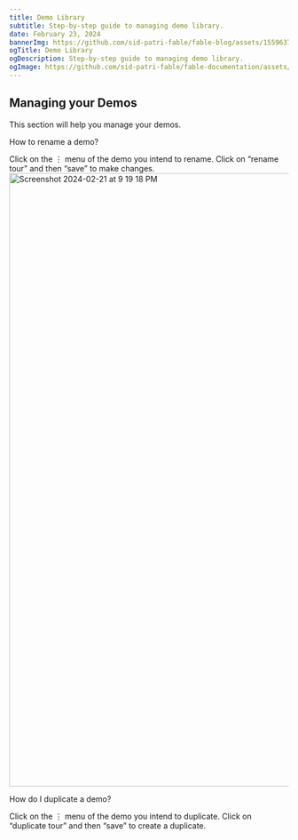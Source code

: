 ```yaml
---
title: Demo Library
subtitle: Step-by-step guide to managing demo library.
date: February 23, 2024
bannerImg: https://github.com/sid-patri-fable/fable-blog/assets/155963795/fe84d566-41fe-4571-96e0-dcd47a4af035
ogTitle: Demo Library
ogDescription: Step-by-step guide to managing demo library.
ogImage: https://github.com/sid-patri-fable/fable-documentation/assets/155963795/b4e5b310-ef91-4b56-b2f6-6420de9d7fe1
---
```

## Managing your Demos

This section will help you manage your demos. 

How to rename a demo? 

Click on the ⋮ menu of the demo you intend to rename. Click on “rename tour” and then “save” to make changes.
<img width="1104" alt="Screenshot 2024-02-21 at 9 19 18 PM" src="https://github.com/sid-patri-fable/fable-documentation/assets/155963795/e155a196-dfff-4b74-8b09-7357055ee9d4"></img>


How do I duplicate a demo?

Click on the ⋮ menu of the demo you intend to duplicate. Click on “duplicate tour” and then “save” to create a duplicate.
